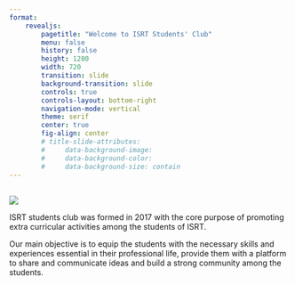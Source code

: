 ```yaml
---
format: 
    revealjs:
        pagetitle: "Welcome to ISRT Students' Club"
        menu: false
        history: false
        height: 1280
        width: 720
        transition: slide
        background-transition: slide
        controls: true
        controls-layout: bottom-right
        navigation-mode: vertical
        theme: serif
        center: true
        fig-align: center
        # title-slide-attributes:
        #     data-background-image: 
        #     data-background-color: 
        #     data-background-size: contain
---
```


##

![](images/logo_trans.png){fig-align="center"}

ISRT students club was formed in 2017 with the core purpose of promoting extra curricular activities among the students of ISRT.

Our main objective is to equip the students with the necessary skills and experiences essential in their professional life, provide them with a platform to share and communicate ideas and build a strong community among the students.
